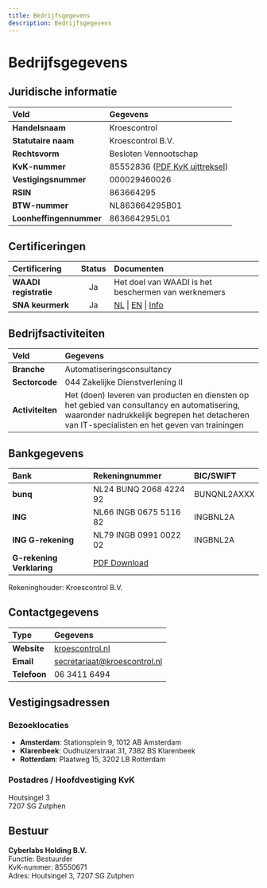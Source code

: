```yaml
---
title: Bedrijfsgegevens
description: Bedrijfsgegevens
---
```


# Bedrijfsgegevens

## Juridische informatie

| Veld                    | Gegevens                                                                                                                                     |
| :---------------------- | :------------------------------------------------------------------------------------------------------------------------------------------- |
| **Handelsnaam**         | Kroescontrol                                                                                                                                 |
| **Statutaire naam**     | Kroescontrol B.V.                                                                                                                            |
| **Rechtsvorm**          | Besloten Vennootschap                                                                                                                        |
| **KvK-nummer**          | 85552836 ([PDF KvK uittreksel](https://docs.polderland.local/public/over-kroescontrol/Kroescontrol_uittreksel_handelsregister_85552836.pdf)) |
| **Vestigingsnummer**    | 000029460026                                                                                                                                 |
| **RSIN**                | 863664295                                                                                                                                    |
| **BTW-nummer**          | NL863664295B01                                                                                                                               |
| **Loonheffingennummer** | 863664295L01                                                                                                                                 |

## Certificeringen

| Certificering         | Status | Documenten                                                                                                                                                                                                                                      |
| :-------------------- | :----: | :---------------------------------------------------------------------------------------------------------------------------------------------------------------------------------------------------------------------------------------------- |
| **WAADI registratie** |   Ja   | Het doel van WAADI is het beschermen van werknemers                                                                                                                                                                                             |
| **SNA keurmerk**      |   Ja   | [NL](https://docs.polderland.local/public/sna/SNA_VerklaringVanRegistratie_Kroescontrol_20250404.pdf) \| [EN](https://docs.polderland.local/public/sna/SNA_DeclarationOfRegistration_Kroescontrol_20250404.pdf) \| [Info](/public/sna-keurmerk) |

## Bedrijfsactiviteiten

| Veld             | Gegevens                                                                                                                                                                                     |
| :--------------- | :------------------------------------------------------------------------------------------------------------------------------------------------------------------------------------------- |
| **Branche**      | Automatiseringsconsultancy                                                                                                                                                                   |
| **Sectorcode**   | 044 Zakelijke Dienstverlening II                                                                                                                                                             |
| **Activiteiten** | Het (doen) leveren van producten en diensten op het gebied van consultancy en automatisering, waaronder nadrukkelijk begrepen het detacheren van IT-specialisten en het geven van trainingen |

## Bankgegevens

| Bank                      | Rekeningnummer                                                                                                         | BIC/SWIFT   |
| :------------------------ | :--------------------------------------------------------------------------------------------------------------------- | :---------- |
| **bunq**                  | NL24 BUNQ 2068 4224 92                                                                                                 | BUNQNL2AXXX |
| **ING**                   | NL66 INGB 0675 5116 82                                                                                                 | INGBNL2A    |
| **ING G-rekening**        | NL79 INGB 0991 0022 02                                                                                                 | INGBNL2A    |
| **G-rekening Verklaring** | [PDF Download](https://docs.polderland.local/public/over-kroescontrol/Kroescontrol_Bewijs_van_G-rekening_20220324.pdf) |             |

Rekeninghouder: Kroescontrol B.V.

## Contactgegevens

| Type         | Gegevens                                                            |
| :----------- | :------------------------------------------------------------------ |
| **Website**  | [kroescontrol.nl](https://kroescontrol.nl)                          |
| **Email**    | [secretariaat@kroescontrol.nl](mailto:secretariaat@kroescontrol.nl) |
| **Telefoon** | 06 3411 6494                                                        |

## Vestigingsadressen

### Bezoeklocaties

- **Amsterdam**: Stationsplein 9, 1012 AB Amsterdam
- **Klarenbeek**: Oudhuizerstraat 31, 7382 BS Klarenbeek
- **Rotterdam**: Plaatweg 15, 3202 LB Rotterdam

### Postadres / Hoofdvestiging KvK

Houtsingel 3  
7207 SG Zutphen

## Bestuur

**Cyberlabs Holding B.V.**  
Functie: Bestuurder  
KvK-nummer: 85550671  
Adres: Houtsingel 3, 7207 SG Zutphen
